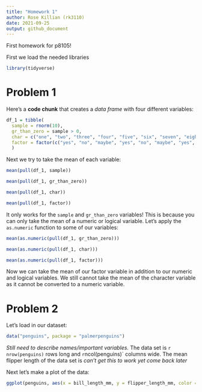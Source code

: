 ```yaml
---
title: "Homework 1"
author: Rose Killian (rk3110)
date: 2021-09-25
output: github_document
---
```


First homework for p8105! 


First we load the needed libraries
```r
library(tidyverse)
```


# Problem 1

Here's a **code chunk** that creates a _data frame_ with four different variables:

```r
df_1 = tibble(
  sample = rnorm(10),
  gr_than_zero = sample > 0,
  char = c("one", "two", "three", "four", "five", "six", "seven", "eight", "nine", "ten"),
  factor = factor(c("yes", "no", "maybe", "yes", "no", "maybe", "yes", "no", "maybe", "yes"))
  )
```

Next we try to take the mean of each variable:

```r
mean(pull(df_1, sample))

mean(pull(df_1, gr_than_zero))

mean(pull(df_1, char))

mean(pull(df_1, factor))
```

It only works for the `sample` and `gr_than_zero` variables! This is because you can only take the mean of a numeric or logical variable. Let's apply the `as.numeric` function to some of our variables:

```r
mean(as.numeric(pull(df_1, gr_than_zero)))

mean(as.numeric(pull(df_1, char)))

mean(as.numeric(pull(df_1, factor)))
```

Now we can take the mean of our factor variable in addition to our numeric and logical variables. We still cannot take the mean of the character variable as it cannot be converted to a numeric variable.


# Problem 2

Let's load in our dataset:

```r
data("penguins", package = "palmerpenguins")
```

*Still need to describe names/important variables.* The data set is `r nrow(penguins)` rows long and `r `ncol(penguins)` columns wide. The mean flipper length of the data set is *can't get this to work yet come back later*

Next let's make a plot of the data:

```r
ggplot(penguins, aes(x = bill_length_mm, y = flipper_length_mm, color = species))
```

